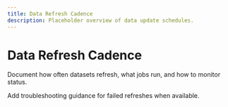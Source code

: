 ```yaml
---
title: Data Refresh Cadence
description: Placeholder overview of data update schedules.
---
```


# Data Refresh Cadence

Document how often datasets refresh, what jobs run, and how to monitor status.

Add troubleshooting guidance for failed refreshes when available.
